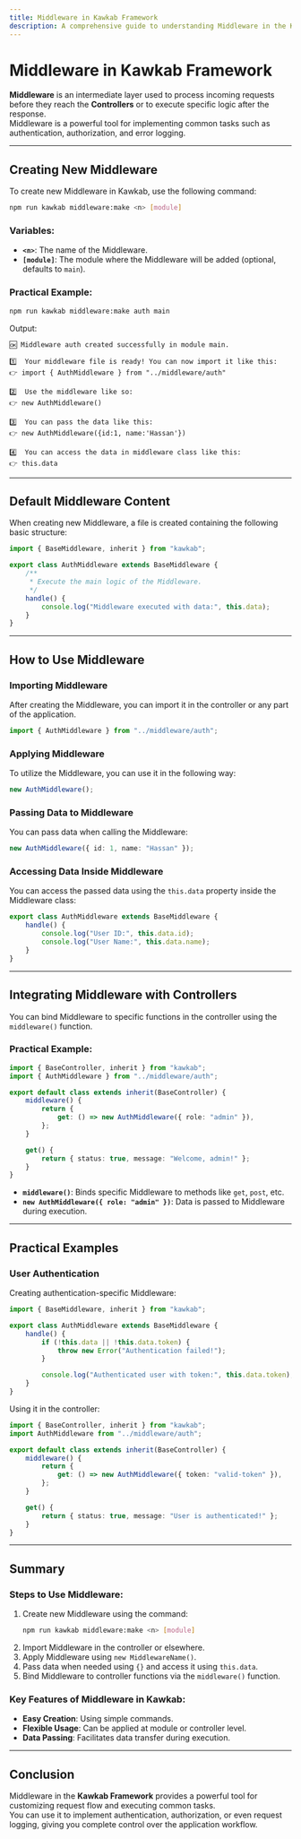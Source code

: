 ```yaml
---
title: Middleware in Kawkab Framework
description: A comprehensive guide to understanding Middleware in the Kawkab framework and how to create and use it effectively.
---
```


# **Middleware in Kawkab Framework**

**Middleware** is an intermediate layer used to process incoming requests before they reach the **Controllers** or to execute specific logic after the response.  
Middleware is a powerful tool for implementing common tasks such as authentication, authorization, and error logging.

---

## **Creating New Middleware**

To create new Middleware in Kawkab, use the following command:

```bash
npm run kawkab middleware:make <n> [module]
```

### **Variables:**
- **`<n>`**: The name of the Middleware.
- **`[module]`**: The module where the Middleware will be added (optional, defaults to `main`).

### **Practical Example:**

```bash
npm run kawkab middleware:make auth main
```

Output:
```plaintext
🆗 Middleware auth created successfully in module main.

1️⃣  Your middleware file is ready! You can now import it like this:
👉 import { AuthMiddleware } from "../middleware/auth"

2️⃣  Use the middleware like so:
👉 new AuthMiddleware()

3️⃣  You can pass the data like this:
👉 new AuthMiddleware({id:1, name:'Hassan'})

4️⃣  You can access the data in middleware class like this:
👉 this.data
```

---

## **Default Middleware Content**

When creating new Middleware, a file is created containing the following basic structure:

```ts
import { BaseMiddleware, inherit } from "kawkab";

export class AuthMiddleware extends BaseMiddleware {
    /**
     * Execute the main logic of the Middleware.
     */
    handle() {
        console.log("Middleware executed with data:", this.data);
    }
}
```

---

## **How to Use Middleware**

### **Importing Middleware**
After creating the Middleware, you can import it in the controller or any part of the application.

```ts
import { AuthMiddleware } from "../middleware/auth";
```

### **Applying Middleware**
To utilize the Middleware, you can use it in the following way:

```ts
new AuthMiddleware();
```

### **Passing Data to Middleware**
You can pass data when calling the Middleware:

```ts
new AuthMiddleware({ id: 1, name: "Hassan" });
```

### **Accessing Data Inside Middleware**
You can access the passed data using the `this.data` property inside the Middleware class:

```ts
export class AuthMiddleware extends BaseMiddleware {
    handle() {
        console.log("User ID:", this.data.id);
        console.log("User Name:", this.data.name);
    }
}
```

---

## **Integrating Middleware with Controllers**

You can bind Middleware to specific functions in the controller using the `middleware()` function.

### **Practical Example:**
```ts
import { BaseController, inherit } from "kawkab";
import { AuthMiddleware } from "../middleware/auth";

export default class extends inherit(BaseController) {
    middleware() {
        return {
            get: () => new AuthMiddleware({ role: "admin" }),
        };
    }

    get() {
        return { status: true, message: "Welcome, admin!" };
    }
}
```

- **`middleware()`**: Binds specific Middleware to methods like `get`, `post`, etc.
- **`new AuthMiddleware({ role: "admin" })`**: Data is passed to Middleware during execution.

---

## **Practical Examples**

### **User Authentication**
Creating authentication-specific Middleware:

```ts
import { BaseMiddleware, inherit } from "kawkab";

export class AuthMiddleware extends BaseMiddleware {
    handle() {
        if (!this.data || !this.data.token) {
            throw new Error("Authentication failed!");
        }

        console.log("Authenticated user with token:", this.data.token);
    }
}
```

Using it in the controller:
```ts
import { BaseController, inherit } from "kawkab";
import AuthMiddleware from "../middleware/auth";

export default class extends inherit(BaseController) {
    middleware() {
        return {
            get: () => new AuthMiddleware({ token: "valid-token" }),
        };
    }

    get() {
        return { status: true, message: "User is authenticated!" };
    }
}
```

---

## **Summary**

### **Steps to Use Middleware:**
1. Create new Middleware using the command:
   ```bash
   npm run kawkab middleware:make <n> [module]
   ```
2. Import Middleware in the controller or elsewhere.
3. Apply Middleware using `new MiddlewareName()`.
4. Pass data when needed using `{}` and access it using `this.data`.
5. Bind Middleware to controller functions via the `middleware()` function.

### **Key Features of Middleware in Kawkab:**
- **Easy Creation**: Using simple commands.
- **Flexible Usage**: Can be applied at module or controller level.
- **Data Passing**: Facilitates data transfer during execution.

---

## **Conclusion**

Middleware in the **Kawkab Framework** provides a powerful tool for customizing request flow and executing common tasks.  
You can use it to implement authentication, authorization, or even request logging, giving you complete control over the application workflow.
